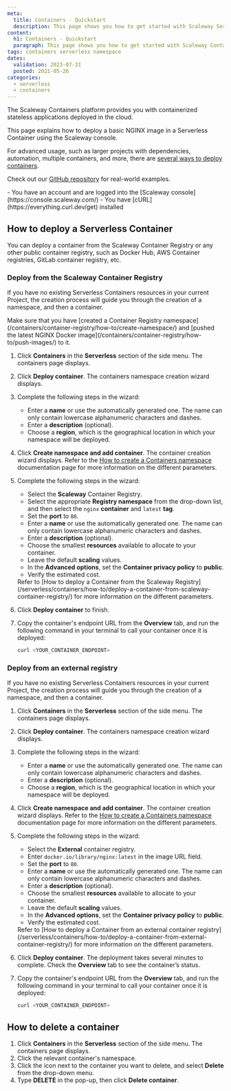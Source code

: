 ```yaml
---
meta:
  title: Containers - Quickstart
  description: This page shows you how to get started with Scaleway Serverless Containers
content:
  h1: Containers - Quickstart
  paragraph: This page shows you how to get started with Scaleway Containers
tags: containers serverless namespace
dates:
  validation: 2023-07-31
  posted: 2021-05-26
categories:
  - serverless
  - containers
---
```


The Scaleway Containers platform provides you with containerized stateless applications deployed in the cloud.

This page explains how to deploy a basic NGINX image in a Serverless Container using the Scaleway console.

For advanced usage, such as larger projects with dependencies, automation, multiple containers, and more, there are [several ways to deploy containers](/serverless/containers/reference-content/deploy-container/).

Check out our [GitHub repository](https://github.com/scaleway/serverless-examples) for real-world examples.

<Macro id="iam-requirements" />

<Message type="requirement">
  - You have an account and are logged into the [Scaleway console](https://console.scaleway.com/)
  - You have [cURL](https://everything.curl.dev/get) installed 
</Message>

## How to deploy a Serverless Container

You can deploy a container from the Scaleway Container Registry or any other public container registry, such as Docker Hub, AWS Container registries, GitLab container registry, etc.

### Deploy from the Scaleway Container Registry

If you have no existing Serverless Containers resources in your current Project, the creation process will guide you through the creation of a namespace, and then a container.

<Message type="note">
  Make sure that you have [created a Container Registry namespace](/containers/container-registry/how-to/create-namespace/) and [pushed the latest NGINX Docker image](/containers/container-registry/how-to/push-images/) to it.
</Message>

1. Click **Containers** in the **Serverless** section of the side menu. The containers page displays.
2. Click **Deploy container**. The containers namespace creation wizard displays.
3. Complete the following steps in the wizard: 
    - Enter a **name** or use the automatically generated one. The name can only contain lowercase alphanumeric characters and dashes.
    - Enter a **description** (optional). 
    - Choose a **region**, which is the geographical location in which your namespace will be deployed.
4. Click **Create namespace and add container**. The container creation wizard displays.
    <Message type="note">
      Refer to the [How to create a Containers namespace](/serverless/containers/how-to/create-a-containers-namespace/) documentation page for more information on the different parameters.
    </Message>
5. Complete the following steps in the wizard:
    - Select the **Scaleway** Container Registry.
    - Select the appropriate **Registry namespace** from the drop-down list, and then select the `nginx` **container** and `latest` **tag**.
    - Set the **port** to `80`.
    - Enter a **name** or use the automatically generated one. The name can only contain lowercase alphanumeric characters and dashes.
    - Enter a **description** (optional).
    - Choose the smallest **resources** available to allocate to your container.
    - Leave the default **scaling** values.
    - In the **Advanced options**, set the **Container privacy policy** to **public**.
    - Verify the estimated cost.
    <Message type="note">
      Refer to [How to deploy a Container from the Scaleway Registry](/serverless/containers/how-to/deploy-a-container-from-scaleway-container-registry/) for more information on the different parameters.
    </Message>
6. Click **Deploy container** to finish.

7. Copy the container's endpoint URL from the **Overview** tab, and run the following command in your terminal to call your container once it is deployed:
    ```bash
    curl <YOUR_CONTAINER_ENDPOINT>
    ```

### Deploy from an external registry

If you have no existing Serverless Containers resources in your current Project, the creation process will guide you through the creation of a namespace, and then a container.

1. Click **Containers** in the **Serverless** section of the side menu. The containers page displays.
2. Click **Deploy container**. The containers namespace creation wizard displays.
3. Complete the following steps in the wizard: 
    - Enter a **name** or use the automatically generated one. The name can only contain lowercase alphanumeric characters and dashes.
    - Enter a **description** (optional). 
    - Choose a **region**, which is the geographical location in which your namespace will be deployed.
4. Click **Create namespace and add container**. The container creation wizard displays.
    <Message type="note">
      Refer to the [How to create a Containers namespace](/serverless/containers/how-to/create-a-containers-namespace/) documentation page for more information on the different parameters.
    </Message>
5. Complete the following steps in the wizard:
    - Select the **External** container registry.
    - Enter `docker.io/library/nginx:latest` in the image URL field.
    - Set the **port** to `80`.
    - Enter a **name** or use the automatically generated one. The name can only contain lowercase alphanumeric characters and dashes.
    - Enter a **description** (optional).
    - Choose the smallest **resources** available to allocate to your container.
    - Leave the default **scaling** values.
    - In the **Advanced options**, set the **Container privacy policy** to **public**.
    - Verify the estimated cost.
    <Message type="note">
      Refer to [How to deploy a Container from an external container registry](/serverless/containers/how-to/deploy-a-container-from-external-container-registry/) for more information on the different parameters.
    </Message>
6. Click **Deploy container**. The deployment takes several minutes to complete. Check the **Overview** tab to see the container’s status.

7. Copy the container's endpoint URL from the **Overview** tab, and run the following command in your terminal to call your container once it is deployed:
    ```bash
    curl <YOUR_CONTAINER_ENDPOINT>
    ```

## How to delete a container

1. Click **Containers** in the **Serverless** section of the side menu. The containers page displays.
2. Click the relevant container's namespace.
3. Click the <Icon name="more" /> icon next to the container you want to delete, and select **Delete** from the drop-down menu.
4. Type **DELETE** in the pop-up, then click **Delete container**.